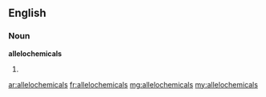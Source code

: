 ==English==

===Noun===
'''allelochemicals'''

# {{plural of|[[allelochemical]]}}

[[ar:allelochemicals]]
[[fr:allelochemicals]]
[[mg:allelochemicals]]
[[my:allelochemicals]]